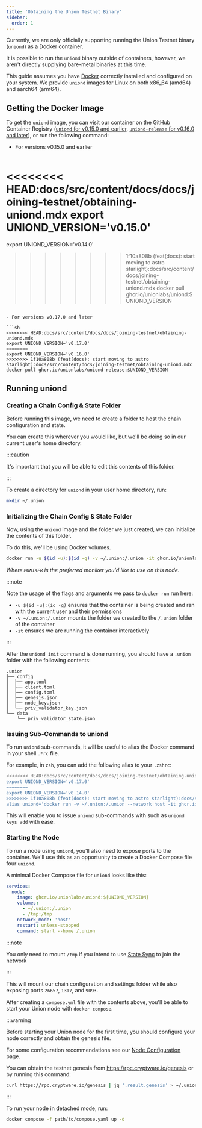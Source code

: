 ```yaml
---
title: 'Obtaining the Union Testnet Binary'
sidebar:
  order: 1
---
```


Currently, we are only officially supporting running the Union Testnet binary (`uniond`) as a Docker container.

It is possible to run the `uniond` binary outside of containers, however, we aren't directly supplying bare-metal binaries at this time.

This guide assumes you have [Docker](https://www.docker.com/get-started/) correctly installed and configured on your system. We provide `uniond` images for Linux on both x86_64 (amd64) and aarch64 (arm64).

## Getting the Docker Image

To get the `uniond` image, you can visit our container on the GitHub Container Registry ([`uniond` for v0.15.0 and earlier](https://github.com/orgs/unionlabs/packages/container/package/uniond), [`uniond-release` for v0.16.0 and later](https://github.com/orgs/unionlabs/packages/container/package/uniond-release)), or run the following command:

- For versions v0.15.0 and earlier

  ```sh
<<<<<<<< HEAD:docs/src/content/docs/docs/joining-testnet/obtaining-uniond.mdx
  export UNIOND_VERSION='v0.15.0'
========
  export UNIOND_VERSION='v0.14.0'
>>>>>>>> 1f10a808b (feat(docs): start moving to astro starlight):docs/src/content/docs/joining-testnet/obtaining-uniond.mdx
  docker pull ghcr.io/unionlabs/uniond:$UNIOND_VERSION
  ```

- For versions v0.17.0 and later

  ```sh
<<<<<<<< HEAD:docs/src/content/docs/docs/joining-testnet/obtaining-uniond.mdx
  export UNIOND_VERSION='v0.17.0'
========
  export UNIOND_VERSION='v0.16.0'
>>>>>>>> 1f10a808b (feat(docs): start moving to astro starlight):docs/src/content/docs/joining-testnet/obtaining-uniond.mdx
  docker pull ghcr.io/unionlabs/uniond-release:$UNIOND_VERSION
  ```

## Running uniond

### Creating a Chain Config & State Folder

Before running this image, we need to create a folder to host the chain configuration and state.

You can create this wherever you would like, but we'll be doing so in our current user's home directory.

:::caution

It's important that you will be able to edit this contents of this folder.

:::

To create a directory for `uniond` in your user home directory, run:

```sh
mkdir ~/.union
```

### Initializing the Chain Config & State Folder

Now, using the `uniond` image and the folder we just created, we can initialize the contents of this folder.

To do this, we'll be using Docker volumes.

```sh
docker run -u $(id -u):$(id -g) -v ~/.union:/.union -it ghcr.io/unionlabs/uniond:$UNIOND_VERSION init $MONIKER bn254 --home /.union
```

_Where `MONIKER` is the preferred moniker you'd like to use on this node._

:::note

Note the usage of the flags and arguments we pass to `docker run` run here:

- `-u $(id -u):(id -g)` ensures that the container is being created and ran with the current user and their permissions
- `-v ~/.union:/.union` mounts the folder we created to the `/.union` folder of the container
- `-it` ensures we are running the container interactively

:::

After the `uniond init` command is done running, you should have a `.union` folder with the following contents:

```
.union
├── config
│  ├── app.toml
│  ├── client.toml
│  ├── config.toml
│  ├── genesis.json
│  ├── node_key.json
│  └── priv_validator_key.json
└── data
    └── priv_validator_state.json
```

### Issuing Sub-Commands to uniond

To run `uniond` sub-commands, it will be useful to alias the Docker command in your shell `.*rc` file.

For example, in `zsh`, you can add the following alias to your `.zshrc`:

```sh
<<<<<<<< HEAD:docs/src/content/docs/docs/joining-testnet/obtaining-uniond.mdx
export UNIOND_VERSION='v0.17.0'
========
export UNIOND_VERSION='v0.14.0'
>>>>>>>> 1f10a808b (feat(docs): start moving to astro starlight):docs/src/content/docs/joining-testnet/obtaining-uniond.mdx
alias uniond='docker run -v ~/.union:/.union --network host -it ghcr.io/unionlabs/uniond:$UNIOND_VERSION --home /.union'
```

This will enable you to issue `uniond` sub-commands with such as `uniond keys add` with ease.

### Starting the Node

To run a node using `uniond`, you'll also need to expose ports to the container. We'll use this as an opportunity to create a Docker Compose file four `uniond`.

A minimal Docker Compose file for `uniond` looks like this:

```yaml
services:
  node:
    image: ghcr.io/unionlabs/uniond:${UNIOND_VERSION}
    volumes:
      - ~/.union:/.union
      - /tmp:/tmp
    network_mode: 'host'
    restart: unless-stopped
    command: start --home /.union
```

:::note

You only need to mount `/tmp` if you intend to use [State Sync](../state-sync) to join the network

:::

This will mount our chain configuration and settings folder while also exposing ports `26657`, `1317`, and `9093`.

After creating a `compose.yml` file with the contents above, you'll be able to start your Union node with `docker compose`.

:::warning

Before starting your Union node for the first time, you should configure your node correctly and obtain the genesis file.

For some configuration recommendations see our [Node Configuration](/infrastructure/node-operators/node-configuration) page.

You can obtain the testnet genesis from https://rpc.cryptware.io/genesis or by running this command:

```sh
curl https://rpc.cryptware.io/genesis | jq '.result.genesis' > ~/.union/config/genesis.json
```

:::

To run your node in detached mode, run:

```sh
docker compose -f path/to/compose.yaml up -d
```
